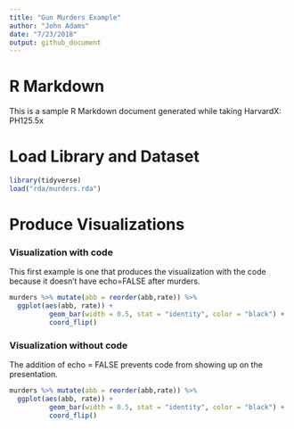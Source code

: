 ```yaml
---
title: "Gun Murders Example"
author: "John Adams"
date: "7/23/2018"
output: github_document
---
```


# R Markdown

This is a sample R Markdown document generated while taking HarvardX: PH125.5x

# Load Library and Dataset

```r
library(tidyverse)
load("rda/murders.rda")
```

# Produce Visualizations
### Visualization with code
This first example is one that produces the visualization with the code because it doesn't have echo=FALSE after murders. 
```r

murders %>% mutate(abb = reorder(abb,rate)) %>%
  ggplot(aes(abb, rate)) +
          geom_bar(width = 0.5, stat = "identity", color = "black") +
          coord_flip()
```

### Visualization without code
The addition of echo = FALSE prevents code from showing up on the presentation. 
```r
murders %>% mutate(abb = reorder(abb,rate)) %>%
  ggplot(aes(abb, rate)) +
          geom_bar(width = 0.5, stat = "identity", color = "black") +
          coord_flip()
```


